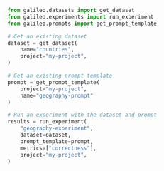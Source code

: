 ```python Python
from galileo.datasets import get_dataset
from galileo.experiments import run_experiment
from galileo.prompts import get_prompt_template

# Get an existing dataset
dataset = get_dataset(
    name="countries",
    project="my-project",
)

# Get an existing prompt template
prompt = get_prompt_template(
    project="my-project",
    name="geography-prompt"
)

# Run an experiment with the dataset and prompt
results = run_experiment(
    "geography-experiment",
    dataset=dataset,
    prompt_template=prompt,
    metrics=["correctness"],
    project="my-project",
) 
```
